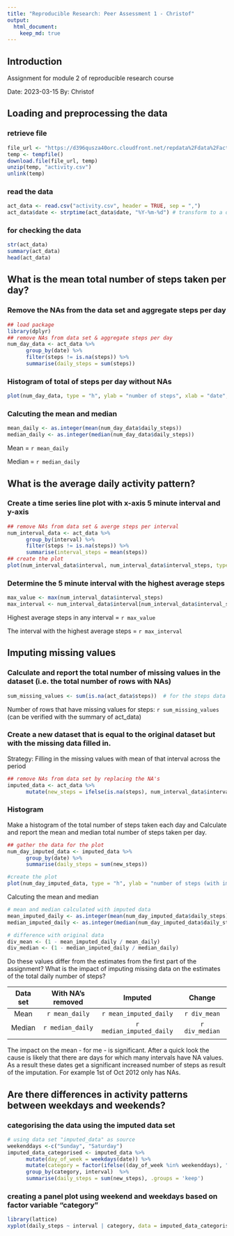 ```yaml
---
title: "Reproducible Research: Peer Assessment 1 - Christof"
output: 
  html_document:
    keep_md: true
---
```

## Introduction

Assignment for module 2 of reproducible research course

Date: 2023-03-15
By: Christof

## Loading and preprocessing the data

### retrieve file

```r
file_url <- "https://d396qusza40orc.cloudfront.net/repdata%2Fdata%2Factivity.zip"
temp <- tempfile()
download.file(file_url, temp)
unzip(temp, "activity.csv")
unlink(temp)
```

### read the data
```r
act_data <- read.csv("activity.csv", header = TRUE, sep = ",")
act_data$date <- strptime(act_data$date, "%Y-%m-%d") # transform to a date
```

### for checking the data

```r
str(act_data)
summary(act_data)
head(act_data)
```

## What is the mean total number of steps taken per day?

### Remove the NAs from the data set and aggregate steps per day

```r
## load package
library(dplyr)
## remove NAs from data set & aggregate steps per day
num_day_data <- act_data %>%
      group_by(date) %>%
      filter(steps != is.na(steps)) %>%
      summarise(daily_steps = sum(steps))
```

### Histogram of total of steps per day without NAs

```r
plot(num_day_data, type = "h", ylab = "number of steps", xlab = "date", main = "total steps by day")
```

### Calcuting the mean and median

```r
mean_daily <- as.integer(mean(num_day_data$daily_steps))
median_daily <- as.integer(median(num_day_data$daily_steps))
```

Mean = `r mean_daily`

Median = `r median_daily`

## What is the average daily activity pattern?

### Create a time series line plot with x-axis 5 minute interval and y-axis

```r
## remove NAs from data set & averge steps per interval
num_interval_data <- act_data %>%
      group_by(interval) %>%
      filter(steps != is.na(steps)) %>%
      summarise(interval_steps = mean(steps))
## create the plot
plot(num_interval_data$interval, num_interval_data$interval_steps, type = "l", xlab = "interval", ylab = "number of steps")
```

### Determine the 5 minute interval with the highest average steps

```r
max_value <- max(num_interval_data$interval_steps)
max_interval <- num_interval_data$interval[num_interval_data$interval_steps == max_value]
```

Highest average steps in any interval = `r max_value`

The interval with the highest average steps = `r max_interval`

## Imputing missing values

### Calculate and report the total number of missing values in the dataset (i.e. the total number of rows with NAs)

```r
sum_missing_values <- sum(is.na(act_data$steps))  # for the steps data
```

Number of rows that have missing values for steps: `r sum_missing_values` (can be verified with the summary of act_data)

### Create a new dataset that is equal to the original dataset but with the missing data filled in.

Strategy: Filling in the missing values with mean of that interval across the period

```r
## remove NAs from data set by replacing the NA's
imputed_data <- act_data %>%
      mutate(new_steps = ifelse(is.na(steps), num_interval_data$interval_steps[num_interval_data$interval %in% interval], steps))
```

### Histogram

Make a histogram of the total number of steps taken each day and Calculate and report the mean and median total number of steps taken per day.

```r
## gather the data for the plot
num_day_imputed_data <- imputed_data %>%
      group_by(date) %>%
      summarise(daily_steps = sum(new_steps))

#create the plot
plot(num_day_imputed_data, type = "h", ylab = "number of steps (with imputed data)", xlab = "date", main = "total steps by day")

```

Calcuting the mean and median

```r
# mean and median calculated with imputed data
mean_imputed_daily <- as.integer(mean(num_day_imputed_data$daily_steps)) 
median_imputed_daily <- as.integer(median(num_day_imputed_data$daily_steps))

# difference with original data
div_mean <- (1 - mean_imputed_daily / mean_daily)
div_median <- (1 - median_imputed_daily / median_daily)
```

Do these values differ from the estimates from the first part of the assignment? What is the impact of imputing missing data on the estimates of the total daily number of steps?

| Data set | With NA's removed |         Imputed          |     Change     |
|:--------:|:-----------------:|:------------------------:|:--------------:|
|   Mean   |  `r mean_daily`   |  `r mean_imputed_daily`  |  `r div_mean`  |
|  Median  | `r median_daily`  | `r median_imputed_daily` | `r div_median` |
|          |                   |                          |                |

The impact on the mean - for me - is significant. After a quick look the cause is likely that there are days for which many intervals have NA values. As a result these dates get a significant increased number of steps as result of the imputation. For example 1st of Oct 2012 only has NAs.

## Are there differences in activity patterns between weekdays and weekends?

### categorising the data using the imputed data set

```r
# using data set "imputed_data" as source
weekenddays <-c("Sunday", "Saturday")
imputed_data_categorised <- imputed_data %>%
      mutate(day_of_week = weekdays(date)) %>%
      mutate(category = factor(ifelse((day_of_week %in% weekenddays), "weekend", "weekday"))) %>%
      group_by(category, interval)  %>%
      summarise(daily_steps = sum(new_steps), .groups = 'keep')
```

### creating a panel plot using weekend and weekdays based on factor variable "category"

```r
library(lattice)
xyplot(daily_steps ~ interval | category, data = imputed_data_categorised, layout = c(1, 2), type = "l", xlab = "Interval", ylab = "number of steps (with imputed data)")

```
